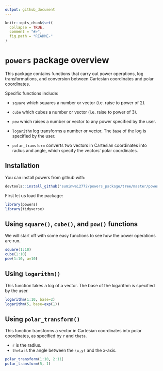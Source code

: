 ```yaml
---
output: github_document
---
```


<!-- README.md is generated from README.Rmd. Please edit that file -->

```r
knitr::opts_chunk$set(
  collapse = TRUE,
  comment = "#>",
  fig.path = "README-"
)
```


# `powers` package overview

This package contains functions that carry out power operations, log transformations, and conversion between Cartesian coordinates and polar coordinates.

Specific functions include:

  * `square` which squares a number or vector (i.e. raise to power of 2).

  * `cube` which cubes a number or vector (i.e. raise to power of 3).

  * `pow` which raises a number or vector to any power specified by the user.

  * `logarithm` log transforms a number or vector. The `base` of the log is specified by the user.

  * `polar_transform` converts two vectors in Cartesian coordinates into radius and angle, which specify the vectors' polar coordinates.
  
## Installation

You can install powers from github with:

```r
devtools::install_github("suminwei2772/powers_package/tree/master/powers")
```


First let us load the package:
```r
library(powers)
library(tidyverse)
```

## Using `square()`, `cube()`, and `pow()` functions

We will start off with some easy functions to see how the power operations are run.

```r
square(1:10)
cube(1:10)
pow(1:10, a=10)
```


## Using `logarithm()`

This function takes a log of a vector. The base of the logarithm is specified by the user.

```r
logarithm(1:10, base=2)
logarithm(5, base=exp(1))
```


## Using `polar_transform()`

This function transforms a vector in Cartesian coordinates into polar coordinates, as specified by `r` and `theta`.
  
  * `r` is the radius.
  * `theta` is the angle between the `(x,y)` and the x-axis.

```r
polar_transform(1:10, 2:11)
polar_transform(5, 1)
```


